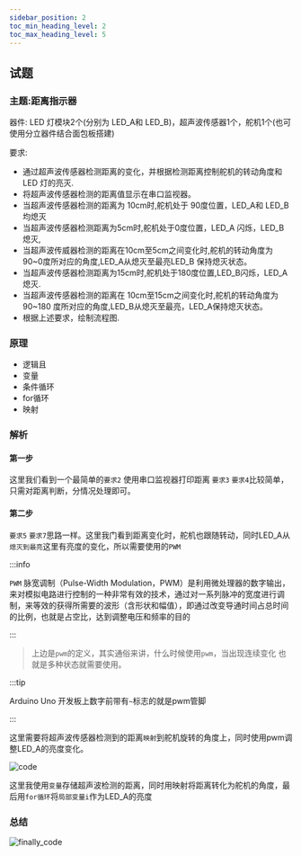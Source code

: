 ```yaml
---
sidebar_position: 2
toc_min_heading_level: 2
toc_max_heading_level: 5
---
```


## 试题

### 主题:距离指示器
器件:
LED 灯模块2个(分别为 LED_A和 LED_B)，超声波传感器1个，舵机1个(也可使用分立器件结合面包板搭建)

要求:
* 通过超声波传感器检测距离的变化，并根据检测距离控制舵机的转动角度和 LED 灯的亮灭.
* 将超声波传感器检测的距离值显示在串口监视器。
* 当超声波传感器检测的距离为 10cm时,舵机处于 90度位置，LED_A和 LED_B均熄灭
* 当超声波传感器检测距离为5cm时,舵机处于0度位置，LED_A 闪烁，LED_B 熄灭,
* 当超声波传威器检测的距离在10cm至5cm之间变化时,舵机的转动角度为 90~0度所对应的角度,LED_A从熄灭至最亮LED_B 保持熄灭状态。
* 当超声波传感器检测距离为15cm时,舵机处于180度位置,LED_B闪烁，LED_A熄灭.
* 当超声波传感器检测的距离在 10cm至15cm之间变化时,舵机的转动角度为 90~180 度所对应的角度,LED_B从熄灭至最亮，LED_A保持熄灭状态。
* 根据上述要求，绘制流程图.

### 原理
* 逻辑且
* 变量
* 条件循环
* for循环
* 映射
### 解析

#### 第一步

这里我们看到一个最简单的`要求2` 使用串口监视器打印距离
`要求3` `要求4`比较简单，只需对距离判断，分情况处理即可。

#### 第二步

`要求5` `要求7`思路一样。这里我门看到距离变化时，舵机也跟随转动，同时LED_A从`熄灭到最亮`这里有亮度的变化，所以需要使用的`PWM`

:::info

`PWM`
脉宽调制（Pulse-Width Modulation，PWM）是利用微处理器的数字输出，来对模拟电路进行控制的一种非常有效的技术，通过对一系列脉冲的宽度进行调制，来等效的获得所需要的波形（含形状和幅值），即通过改变导通时间占总时间的比例，也就是占空比，达到调整电压和频率的目的

:::

> 上边是`pwm`的定义，其实通俗来讲，什么时候使用`pwm`，当出现<Highcolor color='skyblue' textcolor='white'>连续变化 也就是多种状态</Highcolor>就需要使用。


:::tip

Arduino Uno 开发板上数字前带有`~`标志的就是pwm管脚

:::

这里需要将超声波传感器检测到的距离`映射`到舵机旋转的角度上，同时使用pwm调整LED_A的亮度变化。

![code](../img/202106_code.png)

这里我使用`变量`存储超声波检测的距离，同时用映射将距离转化为舵机的角度，最后用`for循环`将`局部变量i`作为LED_A的亮度



### 总结

![finally_code](../img/202106_finally.png)